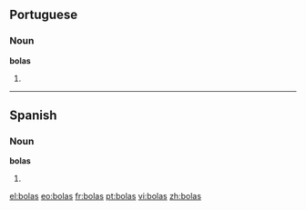 ==Portuguese==

===Noun===
'''bolas''' {{f}}

# {{pt-noun form of|[[bola]]|onlyf|pl}}

----

==Spanish==

===Noun===
'''bolas''' {{f}}

# {{plural of|[[bola]]|lang=Spanish}}

[[el:bolas]]
[[eo:bolas]]
[[fr:bolas]]
[[pt:bolas]]
[[vi:bolas]]
[[zh:bolas]]